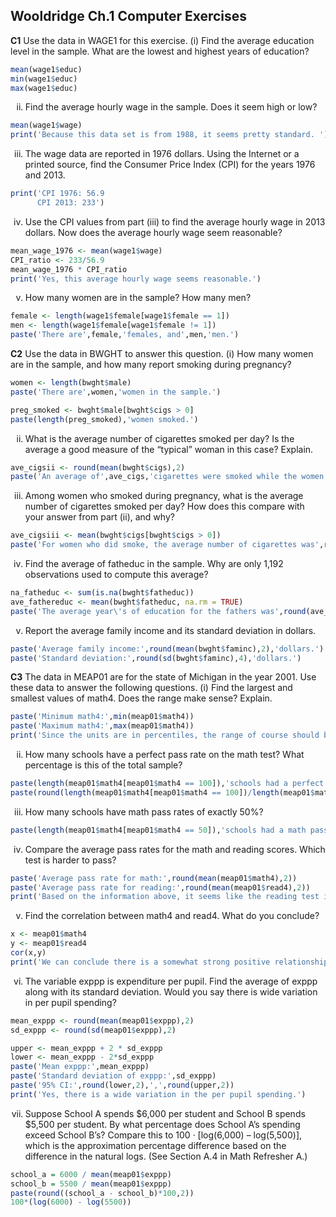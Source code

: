 ## Wooldridge Ch.1 Computer Exercises

**C1** Use the data in WAGE1 for this exercise. (i) Find the average education level in the sample. What are the lowest and highest years of education?

```r
mean(wage1$educ)
min(wage1$educ)
max(wage1$educ)
```

(ii) Find the average hourly wage in the sample. Does it seem high or low?

```r
mean(wage1$wage)
print('Because this data set is from 1988, it seems pretty standard. ')
```

(iii) The wage data are reported in 1976 dollars. Using the Internet or a printed source, find the Consumer Price Index (CPI) for the years 1976 and 2013.

```r
print('CPI 1976: 56.9
      CPI 2013: 233')
```

(iv) Use the CPI values from part (iii) to find the average hourly wage in 2013 dollars. Now does the average hourly wage seem reasonable?

```r
mean_wage_1976 <- mean(wage1$wage)
CPI_ratio <- 233/56.9
mean_wage_1976 * CPI_ratio
print('Yes, this average hourly wage seems reasonable.')
```

(v) How many women are in the sample? How many men?

```r
female <- length(wage1$female[wage1$female == 1])
men <- length(wage1$female[wage1$female != 1])
paste('There are',female,'females, and',men,'men.')
```

**C2** Use the data in BWGHT to answer this question. (i) How many women are in the sample, and how many report smoking during pregnancy?

```r
women <- length(bwght$male)
paste('There are',women,'women in the sample.')

preg_smoked <- bwght$male[bwght$cigs > 0]
paste(length(preg_smoked),'women smoked.')
```

(ii) What is the average number of cigarettes smoked per day? Is the average a good measure of the “typical” woman in this case? Explain.

```r
ave_cigsii <- round(mean(bwght$cigs),2)
paste('An average of',ave_cigs,'cigarettes were smoked while the women were pregnant. This is not a good estimate for the typical woman as the mean can tend to be skewed in this case. Additionally, most women didn\'t smoke at all.')
```

(iii) Among women who smoked during pregnancy, what is the average number of cigarettes smoked per day? How does this compare with your answer from part (ii), and why?

```r
ave_cigsiii <- mean(bwght$cigs[bwght$cigs > 0])
paste('For women who did smoke, the average number of cigarettes was',round(ave_cigsiii,2),'. This is different than the prior average as this only contains those who smoked at least one.')
```

(iv) Find the average of fatheduc in the sample. Why are only 1,192 observations used to compute this average?

```r
na_fatheduc <- sum(is.na(bwght$fatheduc))
ave_fathereduc <- mean(bwght$fatheduc, na.rm = TRUE)
paste('The average year\'s of education for the fathers was',round(ave_fathereduc,2),'years. The reason only 1,192 observations exist is because there are',na_fatheduc,'missing values in this column.')
```

(v) Report the average family income and its standard deviation in dollars.

```r
paste('Average family income:',round(mean(bwght$faminc),2),'dollars.')
paste('Standard deviation:',round(sd(bwght$faminc),4),'dollars.')
```

**C3** The data in MEAP01 are for the state of Michigan in the year 2001. Use these data to answer the following questions. (i) Find the largest and smallest values of math4. Does the range make sense? Explain.

```r
paste('Minimum math4:',min(meap01$math4))
paste('Maximum math4:',max(meap01$math4))
print('Since the units are in percentiles, the range of course should be from 0 to 100 and the minimum and maximum would be in that range.')
```

(ii) How many schools have a perfect pass rate on the math test? What percentage is this of the total sample?

```r
paste(length(meap01$math4[meap01$math4 == 100]),'schools had a perfect pass rate on the math test.')
paste(round(length(meap01$math4[meap01$math4 == 100])/length(meap01$math4),2),'percent of schools had a perfect pass rate on the math test.')
```

(iii) How many schools have math pass rates of exactly 50%?

```r
paste(length(meap01$math4[meap01$math4 == 50]),'schools had a math pass rate of 50%')
```

(iv) Compare the average pass rates for the math and reading scores. Which test is harder to pass?

```r
paste('Average pass rate for math:',round(mean(meap01$math4),2))
paste('Average pass rate for reading:',round(mean(meap01$read4),2))
print('Based on the information above, it seems like the reading test is harder to pass since less did so.')
```

(v) Find the correlation between math4 and read4. What do you conclude?

```r
x <- meap01$math4
y <- meap01$read4
cor(x,y)
print('We can conclude there is a somewhat strong positive relationship between the math and reading scores, in that, as math scores increase, the reading scores also increase.')
```

(vi) The variable exppp is expenditure per pupil. Find the average of exppp along with its standard deviation. Would you say there is wide variation in per pupil spending?

```r
mean_exppp <- round(mean(meap01$exppp),2)
sd_exppp <- round(sd(meap01$exppp),2)

upper <- mean_exppp + 2 * sd_exppp
lower <- mean_exppp - 2*sd_exppp
paste('Mean exppp:',mean_exppp)
paste('Standard deviation of exppp:',sd_exppp)
paste('95% CI:',round(lower,2),',',round(upper,2))
print('Yes, there is a wide variation in the per pupil spending.')
```

(vii) Suppose School A spends \$6,000 per student and School B spends \$5,500 per student. By what percentage does School A’s spending exceed School B’s? Compare this to 100 · [log(6,000) – log(5,500)], which is the approximation percentage difference based on the difference in the natural logs. (See Section A.4 in Math Refresher A.)

```r
school_a = 6000 / mean(meap01$exppp)
school_b = 5500 / mean(meap01$exppp)
paste(round((school_a - school_b)*100,2))
100*(log(6000) - log(5500))
```
